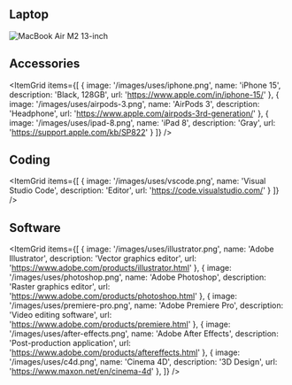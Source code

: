 ## Laptop

<Image
  src='/images/uses/m2.jpg'
  alt='MacBook Air M2 13-inch'
  width={1920}
  height={1080}
/>

## Accessories

<ItemGrid
  items={[
    {
      image: '/images/uses/iphone.png',
      name: 'iPhone 15',
      description: 'Black, 128GB',
      url: 'https://www.apple.com/in/iphone-15/'
    },
    {
      image: '/images/uses/airpods-3.png',
      name: 'AirPods 3',
      description: 'Headphone',
      url: 'https://www.apple.com/airpods-3rd-generation/'
    },
    {
      image: '/images/uses/ipad-8.png',
      name: 'iPad 8',
      description: 'Gray',
      url: 'https://support.apple.com/kb/SP822'
    }
  ]}
/>

## Coding

<ItemGrid
  items={[
    {
      image: '/images/uses/vscode.png',
      name: 'Visual Studio Code',
      description: 'Editor',
      url: 'https://code.visualstudio.com/'
    }
  ]}
/>

## Software

<ItemGrid
  items={[
    {
      image: '/images/uses/illustrator.png',
      name: 'Adobe Illustrator',
      description: 'Vector graphics editor',
      url: 'https://www.adobe.com/products/illustrator.html'
    },
    {
      image: '/images/uses/photoshop.png',
      name: 'Adobe Photoshop',
      description: 'Raster graphics editor',
      url: 'https://www.adobe.com/products/photoshop.html'
    },
    {
      image: '/images/uses/premiere-pro.png',
      name: 'Adobe Premiere Pro',
      description: 'Video editing software',
      url: 'https://www.adobe.com/products/premiere.html'
    },
    {
      image: '/images/uses/after-effects.png',
      name: 'Adobe After Effects',
      description: 'Post-production application',
      url: 'https://www.adobe.com/products/aftereffects.html'
    },
    {
      image: '/images/uses/c4d.png',
      name: 'Cinema 4D',
      description: '3D Design',
      url: 'https://www.maxon.net/en/cinema-4d'
    },
  ]}
/>